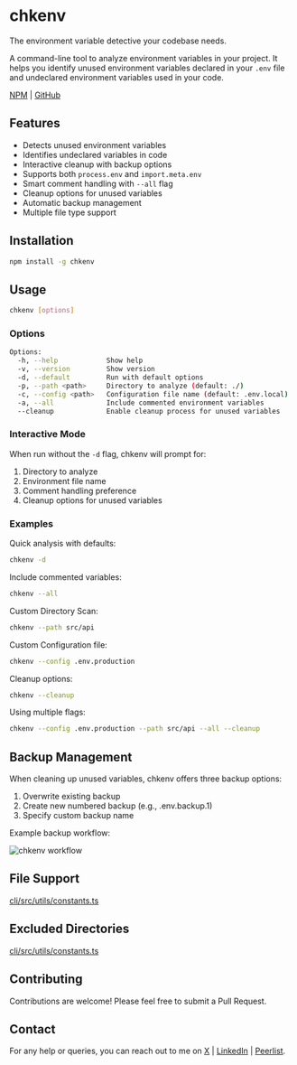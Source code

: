 # chkenv

The environment variable detective your codebase needs.

A command-line tool to analyze environment variables in your project. It helps you identify unused environment variables declared in your `.env` file and undeclared environment variables used in your code.

[NPM](https://www.npmjs.com/package/chkenv) | [GitHub](https://github.com/sudipb7/chkenv)

## Features

- Detects unused environment variables
- Identifies undeclared variables in code
- Interactive cleanup with backup options
- Supports both `process.env` and `import.meta.env`
- Smart comment handling with `--all` flag
- Cleanup options for unused variables
- Automatic backup management
- Multiple file type support

## Installation

```bash
npm install -g chkenv
```

## Usage

```bash
chkenv [options]
```

### Options

```bash
Options:
  -h, --help            Show help
  -v, --version         Show version
  -d, --default         Run with default options
  -p, --path <path>     Directory to analyze (default: ./)
  -c, --config <path>   Configuration file name (default: .env.local)
  -a, --all             Include commented environment variables
  --cleanup             Enable cleanup process for unused variables
```

### Interactive Mode

When run without the `-d` flag, chkenv will prompt for:

1. Directory to analyze
2. Environment file name
3. Comment handling preference
4. Cleanup options for unused variables

### Examples

Quick analysis with defaults:

```bash
chkenv -d
```

Include commented variables:

```bash
chkenv --all
```

Custom Directory Scan:

```bash
chkenv --path src/api
```

Custom Configuration file:

```bash
chkenv --config .env.production
```

Cleanup options:

```bash
chkenv --cleanup
```

Using multiple flags:

```bash
chkenv --config .env.production --path src/api --all --cleanup
```

## Backup Management

When cleaning up unused variables, chkenv offers three backup options:

1. Overwrite existing backup
2. Create new numbered backup (e.g., .env.backup.1)
3. Specify custom backup name

Example backup workflow:

![chkenv workflow](/og.png)

## File Support

[cli/src/utils/constants.ts](https://github.com/sudipb7/chkenv/blob/main/cli/src/utils/constants.ts)

## Excluded Directories

[cli/src/utils/constants.ts](https://github.com/sudipb7/chkenv/blob/main/cli/src/utils/constants.ts)

## Contributing

Contributions are welcome! Please feel free to submit a Pull Request.

## Contact

For any help or queries, you can reach out to me on [X](https://x.com/sudipbiswas_7) | [LinkedIn](https://linkedin.com/in/sudipb7) | [Peerlist](https://peerlist.io/sudipbiswas).
